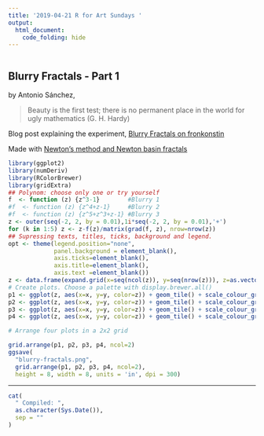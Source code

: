 ```yaml
---
title: '2019-04-21 R for Art Sundays '
output: 
  html_document:
    code_folding: hide
---
```


```r


```

## Blurry Fractals - Part 1

by Antonio Sánchez, 

> Beauty is the first test; there is no permanent place in the world for ugly mathematics (G. H. Hardy)


Blog post explaining the experiment, [Blurry Fractals on fronkonstin](https://fronkonstin.com/2014/03/27/blurry-fractals/)

Made with [Newton's method and Newton basin fractals](http://web.ncf.ca/fs039/mp/documents/newton/index.html)




```r

library(ggplot2)
library(numDeriv)
library(RColorBrewer)
library(gridExtra)
## Polynom: choose only one or try yourself
f  <- function (z) {z^3-1}        #Blurry 1
#f  <- function (z) {z^4+z-1}     #Blurry 2
#f  <- function (z) {z^5+z^3+z-1} #Blurry 3
z <- outer(seq(-2, 2, by = 0.01),1i*seq(-2, 2, by = 0.01),'+')
for (k in 1:5) z <- z-f(z)/matrix(grad(f, z), nrow=nrow(z))
## Supressing texts, titles, ticks, background and legend.
opt <- theme(legend.position="none",
             panel.background = element_blank(),
             axis.ticks=element_blank(), 
             axis.title=element_blank(), 
             axis.text =element_blank())
z <- data.frame(expand.grid(x=seq(ncol(z)), y=seq(nrow(z))), z=as.vector(exp(-Mod(f(z)))))
# Create plots. Choose a palette with display.brewer.all()
p1 <- ggplot(z, aes(x=x, y=y, color=z)) + geom_tile() + scale_colour_gradientn(colours=brewer.pal(8, "Paired")) + opt
p2 <- ggplot(z, aes(x=x, y=y, color=z)) + geom_tile() + scale_colour_gradientn(colours=brewer.pal(7, "Paired")) + opt
p3 <- ggplot(z, aes(x=x, y=y, color=z)) + geom_tile() + scale_colour_gradientn(colours=brewer.pal(6, "Paired")) + opt
p4 <- ggplot(z, aes(x=x, y=y, color=z)) + geom_tile() + scale_colour_gradientn(colours=brewer.pal(5, "Paired")) + opt

# Arrange four plots in a 2x2 grid

grid.arrange(p1, p2, p3, p4, ncol=2)
ggsave(
  "blurry-fractals.png", 
  grid.arrange(p1, p2, p3, p4, ncol=2), 
  height = 8, width = 8, units = 'in', dpi = 300)

```


-----

```r

cat(
  " Compiled: ",
  as.character(Sys.Date()),
  sep = ""
)
```